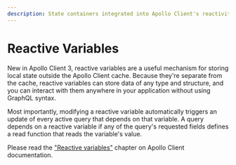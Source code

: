 ```yaml
---
description: State containers integrated into Apollo Client's reactivity model
---
```


# Reactive Variables

New in Apollo Client 3, reactive variables are a useful mechanism for storing local state outside
the Apollo Client cache. Because they're separate from the cache, reactive variables can store data
of any type and structure, and you can interact with them anywhere in your application without using
GraphQL syntax.

Most importantly, modifying a reactive variable automatically triggers an update of every active
query that depends on that variable. A query depends on a reactive variable if any of the query's
requested fields defines a read function that reads the variable's value.

Please read the
["Reactive variables"](https://apollographql.com/docs/react/local-state/reactive-variables) chapter
on Apollo Client documentation.
